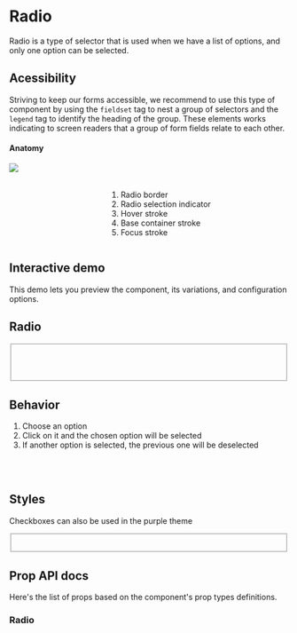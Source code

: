 


<Meta title="Components/Radio" />

<div class="docs-title">
  <div>
    <h1 class="docs-title__text">Radio</h1>
  </div>
</div>

<div class="docs-content">
    <p>Radio is a type of selector that is used when we have a list of options, and only one option can be selected.
    </p>

## Acessibility
  Striving to keep our forms accessible, we recommend to use this type of component by using the `fieldset` tag to nest a group of
  selectors and the `legend` tag to identify the heading of the group.
  These elements works indicating to screen readers that a group of form fields relate to each other.

<h4>Anatomy</h4>
<div class="columns">
    <div class="column">
        <img src="docs/radio/radio-anatomy.png" />
    </div>
    <div class="column">
        <br />
        <br />
        <ol>
         <li>Radio border</li>
         <li>Radio selection indicator</li>
         <li>Hover stroke</li>
         <li>Base container stroke</li>
         <li>Focus stroke</li>
        </ol>
    </div>
</div>

## Interactive demo
  This demo lets you preview the component, its variations, and configuration options.
  <RadioPlayground />


## Radio


<Canvas>
  <Story name="Radio">
    <Fragment>
      <fieldset>
        <Radio id="radio-1" label="Idle" name="radio" value="" />
        <br />
        <Radio id="radio-2" label="Idle" name="radio" value="" />
        <br />
        <Radio id="radio-3" label="Disabled" name="radio" disabled value="" />
        <br />
        <Radio id="radio-4" label="Disabled" name="radio-disabled" checked disabled value="" />
      </fieldset>
    </Fragment>
  </Story>
</Canvas>

## Behavior
1. Choose an option
2. Click on it and the chosen option will be selected
3. If another option is selected, the previous one will be deselected
<br />
<br />

## Styles
Checkboxes can also be used in the purple theme
<Canvas>
  <Story name="Styles">
  <Fragment>
    <fieldset>
      <Radio className="lab-radio--purple" id="radio-5" label="Idle" name="radio2" value="" />
      <br />
      <Radio className="lab-radio--purple" id="radio-6" label="Idle" name="radio2" value="" />
    </fieldset>
  </Fragment>
  </Story>
</Canvas>

## Prop API docs

  Here's the list of props based on the component's prop types definitions.
  ### Radio
  <ArgsTable of={Radio} />

</div>
